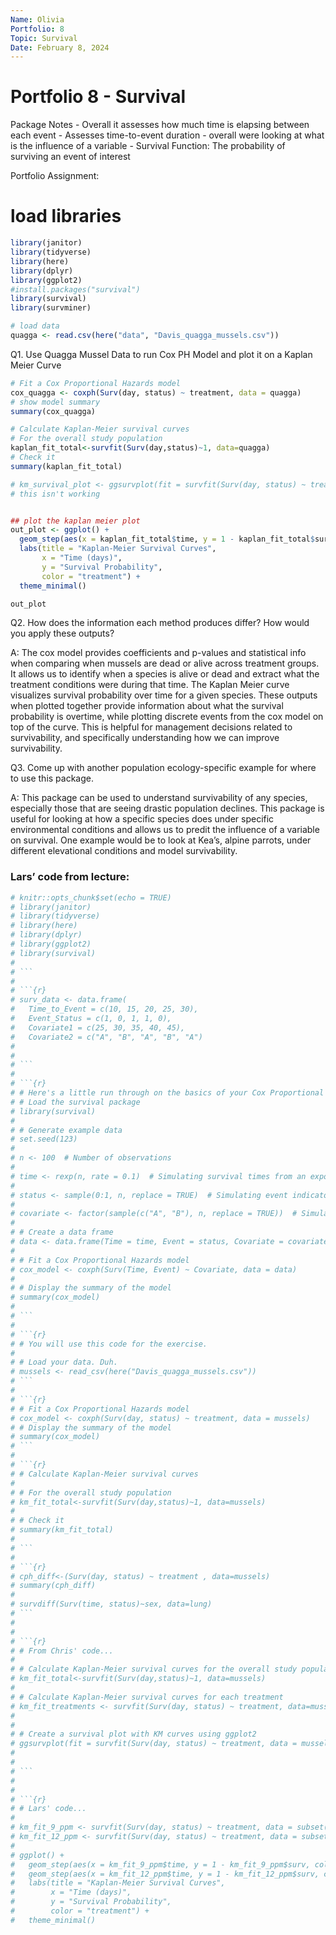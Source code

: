 ```yaml
---
Name: Olivia
Portfolio: 8
Topic: Survival
Date: February 8, 2024
---
```


# Portfolio 8 - Survival

Package Notes
- Overall it assesses how much time is elapsing between each event
- Assesses time-to-event duration
- overall were looking at what is the influence of a variable
- Survival Function: The probability of surviving an event of interest


Portfolio Assignment:

# load libraries
```r
library(janitor)
library(tidyverse)
library(here)
library(dplyr)
library(ggplot2)
#install.packages("survival")
library(survival)
library(survminer)
```


```r
# load data
quagga <- read.csv(here("data", "Davis_quagga_mussels.csv"))
```

Q1. Use Quagga Mussel Data to run Cox PH Model and plot it on a Kaplan Meier Curve
```r
# Fit a Cox Proportional Hazards model
cox_quagga <- coxph(Surv(day, status) ~ treatment, data = quagga)
# show model summary
summary(cox_quagga)

# Calculate Kaplan-Meier survival curves
# For the overall study population
kaplan_fit_total<-survfit(Surv(day,status)~1, data=quagga)
# Check it
summary(kaplan_fit_total)

# km_survival_plot <- ggsurvplot(fit = survfit(Surv(day, status) ~ treatment, data = mussels), conf.int = TRUE, xlab = "Days", ylab = "Overall survival probability")
# this isn't working


## plot the kaplan meier plot
out_plot <- ggplot() +
  geom_step(aes(x = kaplan_fit_total$time, y = 1 - kaplan_fit_total$surv), size = 1) +
  labs(title = "Kaplan-Meier Survival Curves",
       x = "Time (days)",
       y = "Survival Probability",
       color = "treatment") +
  theme_minimal()

out_plot
```

Q2. How does the information each method produces differ? How would you apply these outputs?

A: The cox model provides coefficients and p-values and statistical info when comparing when mussels are dead or alive across treatment groups. It allows us to identify when a species is alive or dead and extract what the treatment conditions were during that time. The Kaplan Meier curve visualizes survival probability over time for a given species. These outputs when plotted together provide information about what the survival probability is overtime, while plotting discrete events from the cox model on top of the curve. This is helpful for management decisions related to survivability, and specifically understanding how we can improve survivability.


Q3. Come up with another population ecology-specific example for where to use this package.

A: This package can be used to understand survivability of any species, especially those that are seeing drastic population declines. This package is useful for looking at how a specific species does under specific environmental conditions and allows us to predit the influence of a variable on survival. One example would be to look at Kea's, alpine parrots, under different elevational conditions and model survivability.




### Lars' code from lecture:

```r
# knitr::opts_chunk$set(echo = TRUE)
# library(janitor)
# library(tidyverse)
# library(here)
# library(dplyr)
# library(ggplot2)
# library(survival)
# 
# ```
# 
# ```{r}
# surv_data <- data.frame(
#   Time_to_Event = c(10, 15, 20, 25, 30),
#   Event_Status = c(1, 0, 1, 1, 0),
#   Covariate1 = c(25, 30, 35, 40, 45),
#   Covariate2 = c("A", "B", "A", "B", "A")
#   
# 
# ```
# 
# ```{r}
# # Here's a little run through on the basics of your Cox Proportional Hazard Model. You will not need this part of the script, it is here for reference of the bare bones.  
# # Load the survival package
# library(survival)
# 
# # Generate example data
# set.seed(123)
# 
# n <- 100  # Number of observations
# 
# time <- rexp(n, rate = 0.1)  # Simulating survival times from an exponential distribution
# 
# status <- sample(0:1, n, replace = TRUE)  # Simulating event indicators (0=censored, 1=event)
# 
# covariate <- factor(sample(c("A", "B"), n, replace = TRUE))  # Simulating a categorical covariate
# 
# # Create a data frame
# data <- data.frame(Time = time, Event = status, Covariate = covariate)
# 
# # Fit a Cox Proportional Hazards model
# cox_model <- coxph(Surv(Time, Event) ~ Covariate, data = data)
# 
# # Display the summary of the model
# summary(cox_model)
# 
# ```
# 
# ```{r} 
# # You will use this code for the exercise.
# 
# # Load your data. Duh.
# mussels <- read_csv(here("Davis_quagga_mussels.csv"))
# ```
# 
# ```{r}
# # Fit a Cox Proportional Hazards model
# cox_model <- coxph(Surv(day, status) ~ treatment, data = mussels)
# # Display the summary of the model
# summary(cox_model)
# ```
# 
# ```{r}
# # Calculate Kaplan-Meier survival curves
# 
# # For the overall study population
# km_fit_total<-survfit(Surv(day,status)~1, data=mussels)
# 
# # Check it
# summary(km_fit_total)
# 
# ```
# 
# ```{r}
# cph_diff<-(Surv(day, status) ~ treatment , data=mussels)
# summary(cph_diff)
# 
# survdiff(Surv(time, status)~sex, data=lung)
# ```
# 
# 
# ```{r}
# # From Chris' code...
# 
# # Calculate Kaplan-Meier survival curves for the overall study population
# km_fit_total<-survfit(Surv(day,status)~1, data=mussels)
# 
# # Calculate Kaplan-Meier survival curves for each treatment
# km_fit_treatments <- survfit(Surv(day, status) ~ treatment, data=mussels)
# 
# 
# # Create a survival plot with KM curves using ggplot2
# ggsurvplot(fit = survfit(Surv(day, status) ~ treatment, data = mussels), conf.int = TRUE, xlab = "Days", ylab = "Overall survival probability")
# 
# 
# ```
# 
# 
# ```{r}
# # Lars' code...
# 
# km_fit_9_ppm <- survfit(Surv(day, status) ~ treatment, data = subset(mussels, treatment == "9_ppm_Ca"))
# km_fit_12_ppm <- survfit(Surv(day, status) ~ treatment, data = subset(mussels, treatment == "12_ppm_Ca"))
# 
# ggplot() +
#   geom_step(aes(x = km_fit_9_ppm$time, y = 1 - km_fit_9_ppm$surv, color = "9_ppm_Ca"), size = 1) +
#   geom_step(aes(x = km_fit_12_ppm$time, y = 1 - km_fit_12_ppm$surv, color = "12_ppm_Ca"), size = 1) +
#   labs(title = "Kaplan-Meier Survival Curves",
#        x = "Time (days)",
#        y = "Survival Probability",
#        color = "treatment") +
#   theme_minimal()
```











